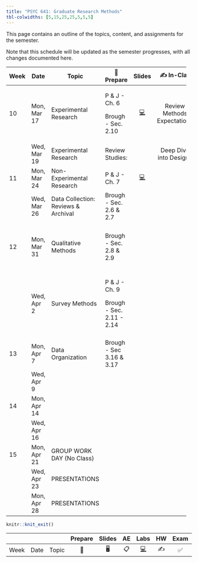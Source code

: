 ```yaml
---
title: "PSYC 641: Graduate Research Methods"
tbl-colwidths: [5,15,25,25,5,5,5]
---
```


This page contains an outline of the topics, content, and assignments for the semester.

Note that this schedule will be updated as the semester progresses, with all changes documented here.

::: column-screen-inset-right
+-------+-------------+-------------------------------------+---------------------------+---------+-----------------------------+----------------+
| Week  | Date        | Topic                               | 📖Prepare                 | Slides  | ✍️ In-Class                 | 📋Due          |
+=======+=============+=====================================+===========================+:=======:+:===========================:+:==============:+
| 10    | Mon, Mar 17 | Experimental Research               | P & J - Ch. 6             | [💻]()  | Review Methods Expectations |                |
|       |             |                                     |                           |         |                             |                |
|       |             |                                     | Brough - Sec. 2.10        |         |                             |                |
+-------+-------------+-------------------------------------+---------------------------+---------+-----------------------------+----------------+
|       | Wed, Mar 19 | Experimental Research               | Review Studies:           |         | Deep Dive into Designs      |                |
+-------+-------------+-------------------------------------+---------------------------+---------+-----------------------------+----------------+
| 11    | Mon, Mar 24 | Non-Experimental Research           | P & J - Ch. 7             | [💻]()  |                             |                |
+-------+-------------+-------------------------------------+---------------------------+---------+-----------------------------+----------------+
|       | Wed, Mar 26 | Data Collection: Reviews & Archival | Brough - Sec. 2.6 & 2.7   |         |                             |                |
+-------+-------------+-------------------------------------+---------------------------+---------+-----------------------------+----------------+
| 12    | Mon, Mar 31 | Qualitative Methods                 | Brough - Sec. 2.8 & 2.9   |         |                             | Methods Draft  |
|       |             |                                     |                           |         |                             |                |
|       |             |                                     |                           |         |                             | (Sun, Mar 30)  |
+-------+-------------+-------------------------------------+---------------------------+---------+-----------------------------+----------------+
|       | Wed, Apr 2  | Survey Methods                      | P & J - Ch. 9             |         |                             | Peer Review    |
|       |             |                                     |                           |         |                             |                |
|       |             |                                     | Brough - Sec. 2.11 - 2.14 |         |                             |                |
+-------+-------------+-------------------------------------+---------------------------+---------+-----------------------------+----------------+
|       |             |                                     |                           |         |                             |                |
+-------+-------------+-------------------------------------+---------------------------+---------+-----------------------------+----------------+
| 13    | Mon, Apr 7  | Data Organization                   | Brough - Sec 3.16 & 3.17  |         |                             |                |
+-------+-------------+-------------------------------------+---------------------------+---------+-----------------------------+----------------+
|       | Wed, Apr 9  |                                     |                           |         |                             |                |
+-------+-------------+-------------------------------------+---------------------------+---------+-----------------------------+----------------+
| 14    | Mon, Apr 14 |                                     |                           |         |                             |                |
+-------+-------------+-------------------------------------+---------------------------+---------+-----------------------------+----------------+
|       | Wed, Apr 16 |                                     |                           |         |                             |                |
+-------+-------------+-------------------------------------+---------------------------+---------+-----------------------------+----------------+
| 15    | Mon, Apr 21 | GROUP WORK DAY (No Class)           |                           |         |                             |                |
+-------+-------------+-------------------------------------+---------------------------+---------+-----------------------------+----------------+
|       | Wed, Apr 23 | PRESENTATIONS                       |                           |         |                             |                |
+-------+-------------+-------------------------------------+---------------------------+---------+-----------------------------+----------------+
|       | Mon, Apr 28 | PRESENTATIONS                       |                           |         |                             |                |
+-------+-------------+-------------------------------------+---------------------------+---------+-----------------------------+----------------+
:::

```r
knitr::knit_exit()
```

|      |      |       | Prepare | Slides | AE  |  Labs  | HW  | Exam | Project |
|------|------|-------|:-------:|:------:|:---:|:------:|:---:|:----:|:-------:|
| Week | Date | Topic |   📖    |   🖥️   | 📋  | [💻]() | ✍️  |  ✅  |   📂    |
